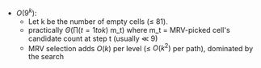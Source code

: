 - $O(9^k)$:
    - Let k be the number of empty cells (≤ 81).
    - practically $\Theta(∏(t=1 to k)$ m_t) where m_t = MRV-picked cell's candidate count at step t (usually ≪ 9)
    - MRV selection adds $O(k)$ per level (≤ $O(k^{2})$ per path), dominated by the search